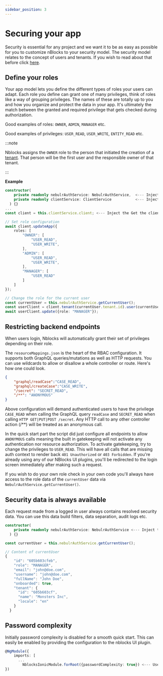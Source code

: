 ```yaml
---
sidebar_position: 3
---
```


# Securing your app
Security is essential for any project and we want it to be as easy as possible for you to customize nBlocks to your security model.
The security model relates to the concept of users and tenants. If you wish to read about that before click [here](tenants-users).


## Define your roles
Your app model lets you define the different types of roles your users can adapt. 
Each role you define can grant one of many privileges, think of roles like a way of grouping privileges. 
The names of these are totally up to you and how you organize and protect the data in your app.
It's ultimately the match between the granted and required privilege that gets checked during authorization.

Good examples of roles: `OWNER`, `ADMIN`, `MANAGER` etc.

Good examples of privileges: `USER_READ`, `USER_WRITE`, `ENTITY_READ` etc.

:::note

Nblocks assigns the `OWNER` role to the person that initiated the creation of a [tenant](tenants-users). That person will be the first user and the responsible owner of that tenant.

:::

**Example**
<Tabs>
<TabItem value="nestjs" label="NestJS" default>

```typescript
constructor(
    private readonly nebulrAuthService: NebulrAuthService,  <--- Inject the NebulrAuthService
    private readonly clientService: ClientService           <--- Inject the ClientService
  ) {}
...
const client = this.clientService.client; <--- Inject the Get the client instance

// Set role configuration
await client.updateApp({
    roles: [
        "OWNER": [
            "USER_READ",
            "USER_WRITE",
        ],
        "ADMIN": [
            "USER_READ",
            "USER_WRITE",
        ],
        "MANAGER": [
            "USER_READ"
        ]
    ]
});

// Change the role for the current user
const currentUser = this.nebulrAuthService.getCurrentUser();
const userClient = client.tenant(currentUser.tenant.id).user(currentUser.id);
await userClient.update({role: "MANAGER"});
```

</TabItem>
</Tabs>

## Restricting backend endpoints
When users login, Nblocks will automatically grant their set of privileges depending on their role.

The `resourceMappings.json` is the heart of the RBAC configuration. It supports both GraphQL queries/mutations as well as HTTP requests. You can use wildcards to allow or disallow a whole controller or route. Here's how one could look.

```json title=nblocks/config/resourceMappings.json
{
    "graphql/readCase":"CASE_READ",
    "graphql/createCase":"CASE_WRITE",
    "/secret": "SECRET_READ",
    "/**": "ANONYMOUS"
}
```

Above configuration will demand authenticated users to have the privilege `CASE_READ` when calling the GraphQL query `readCase` and `SECRET_READ` when calling `HTTP GET|PUT|POST /secret`. Any HTTP call to any other controller action (/\*\*) will be treated as an anonymous call.

In the quick start part the script did just configure all endpoints to allow `ANONYMOUS` calls meaning the built in gatekeeping will not activate any authentication nor resource authorization. To activate gatekeeping, try to change the privileges to `USER_READ`. This will have all calls that are missing auth context to render back `401 Unauthorized` or `403 Forbidden`. If you're already using any of our NBlocks UI plugins, you'll be redirected to the login screen immediately after making such a request.

If you wish to do your own role check in your own code you'll always have access to the role data of the `currentUser` data via `NebulrAuthService.getCurrentUser()`.

## Security data is always available
Each request made from a logged in user always contains resolved security data. You can use this data build filters, data separation, audit logs etc.
<Tabs>
<TabItem value="nestjs" label="NestJS" default>

```typescript
constructor(
    private readonly nebulrAuthService: NebulrAuthService <--- Inject the NebulrAuthService
  ) {}

const currentUser = this.nebulrAuthService.getCurrentUser();

// Content of currentUser
{
    "id": "605b603cfeb",
    "role": "MANAGER",
    "email": "john@doe.com",
    "username": "john@doe.com",
    "fullName": "John Doe",
    "onboarded": true,
    "tenant": {
      "id": "605b603cf",
      "name": "Monsters Inc",
      "locale": "en"
    }
  }
```

</TabItem>
</Tabs>

## Password complexity
Initially password complexity is disabled for a smooth quick start. This can easily be enabled by providing the configuration to the nblocks UI plugin.
<Tabs>
<TabItem value="ionic" label="Ionic" default>

```typescript title="src/app/app.module.ts"
@NgModule({
    imports: [
      ...
        NblocksIonicModule.forRoot({passwordComplexity: true}) <--- Use forRoot() to provide options to Nblocks
})
```

</TabItem>
</Tabs>
